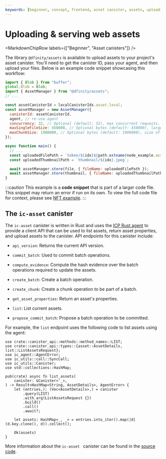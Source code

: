 ```yaml
---
keywords: [beginner, concept, frontend, asset canister, assets, uploading assets, serving assets, serving web assets, uploading web assets]
---
```



# Uploading & serving web assets

<MarkdownChipRow labels={["Beginner", "Asset canisters"]} />

The library `@dfinity/assets` is available to upload assets to your project's asset canister. You'll need to get the canister ID, pass your agent, and then upload your files. Below is an example code snippet showcasing this workflow:

```js
import { Blob } from "buffer";
global.Blob = Blob;
import { AssetManager } from "@dfinity/assets";
// ...

const assetCanisterId = localCanisterIds.asset.local;
const assetManager = new AssetManager({
  canisterId: assetCanisterId,
  agent, // re-use agent
  concurrency: 32, // Optional (default: 32), max concurrent requests.
  maxSingleFileSize: 450000, // Optional bytes (default: 450000), larger files will be uploaded as chunks.
  maxChunkSize: 1900000, // Optional bytes (default: 1900000), size of chunks when file is uploaded as chunks.
});

async function main() {
  // ...
  const uploadedFilePath = `token/${idx}${path.extname(node_example.asset)}`;
  const uploadedThumbnailPath = `thumbnail/${idx}.jpeg`;

  await assetManager.store(file, { fileName: uploadedFilePath });
  await assetManager.store(thumbnail, { fileName: uploadedThumbnailPath });
}
```
:::caution
This example is a **code snippet** that is part of a larger code file. This snippet may return an error if run on its own. To view the full code file for context, please see [NFT example](#nft-example).
:::

## The `ic-asset` canister

The `ic-asset` canister is written in Rust and uses the [ICP Rust agent](https://docs.rs/ic-agent/latest/ic_agent/) to provide a client API that can be used to list assets, return asset properties, and upload assets to the canister. API endpoints for this canister include:

- `api_version`: Returns the current API version.

- `commit_batch`: Used to commit batch operations.

- `compute_evidence`: Compute the hash evidence over the batch operations required to update the assets.

- `create_batch`: Create a batch operation.

- `create_chunk`: Create a chunk operation to be part of a batch.

- `get_asset_properties`: Return an asset's properties.

- `list`: List current assets.

- `propose_commit_batch`: Propose a batch operation to be committed.

For example, the `list` endpoint uses the following code to list assets using the agent:

```
use crate::canister_api::methods::method_names::LIST;
use crate::canister_api::types::{asset::AssetDetails, list::ListAssetsRequest};
use ic_agent::AgentError;
use ic_utils::call::SyncCall;
use ic_utils::Canister;
use std::collections::HashMap;

pub(crate) async fn list_assets(
    canister: &Canister<'_>,
) -> Result<HashMap<String, AssetDetails>, AgentError> {
    let (entries,): (Vec<AssetDetails>,) = canister
        .query(LIST)
        .with_arg(ListAssetsRequest {})
        .build()
        .call()
        .await?;

    let assets: HashMap<_, _> = entries.into_iter().map(|d| (d.key.clone(), d)).collect();

    Ok(assets)
}
```

More information about the `ic-asset ` canister can be found in the [source code](https://github.com/dfinity/sdk/tree/master/src/canisters/frontend/ic-asset).